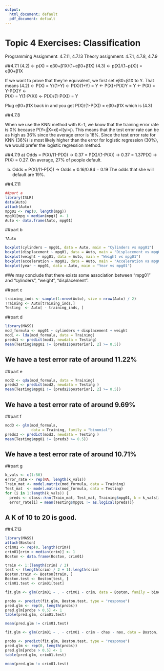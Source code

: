 ```yaml
---
output:
  html_document: default
  pdf_document: default
---
```

# Topic 4 Exercises: Classification

Programming Assignment: 4.7.11, 4.7.13
Theory assignment: 4.7.1, 4.7.8, 4.7.9

##4.7.1
(4.2) <- p(X) = eβ0+β1X/(1+eβ0+β1X)
(4.3) <- p(X)/(1−p(X)) = eβ0+β1X

If we want to prove that they're equivalent, we first set eβ0+β1X to Y. 
That means 
(4.2) <-  P(X) = Y/(1+Y)  <-  P(X)(1+Y) = Y  <-  P(X)+P(X)Y = Y  <-  P(X) = Y-P(X)Y  <-  
P(X) = Y(1-P(X))  <-  P(X)/(1-P(X)) = Y

Plug eβ0+β1X back in and you get P(X)/(1-P(X)) = eβ0+β1X which is (4.3)


##4.7.8

When we use the KNN method with K=1, we know that the training error rate is 0% because P(Y=j|X=xi)=I(yi=j). This means that the test error rate can be as high as 36% since the average error is 18%. Since the test error rate for KNN (36%) is most likely higher than the error for logistic regression (30%), we would prefer the logistic regression method. 
 
 
##4.7.9
a) Odds = P(X)/(1-P(X))  ->  0.37 = P(X)/(1-P(X))  ->  0.37 = 1.37P(X)  -> P(X) = 0.27. 
On average, 27% of people default. 

b) Odds = P(X)/(1-P(X))  ->  Odds = 0.16/0.84 = 0.19
The odds that she will default are 19%. 

##4.7.11

```r
##part a
library(ISLR)
data(Auto)
attach(Auto)
mpg01 <- rep(0, length(mpg))
mpg01[mpg > median(mpg)] <- 1
Auto <- data.frame(Auto, mpg01)
```
##part b

```r
?Auto 

boxplot(cylinders ~ mpg01, data = Auto, main = "Cylinders vs mpg01")
boxplot(displacement ~ mpg01, data = Auto, main = "Displacement vs mpg01")
boxplot(weight ~ mpg01, data = Auto, main = "Weight vs mpg01")
boxplot(acceleration ~ mpg01, data = Auto, main = "Acceleration vs mpg01")
boxplot(year ~ mpg01, data = Auto, main = "Year vs mpg01")
```
#We may conclude that there exists some association between “mpg01” and “cylinders”, “weight”, “displacement”. 

##part c
```r
training_inds <- sample(1:nrow(Auto), size = nrow(Auto) / 2)
Training <- Auto[training_inds,]
Testing  <- Auto[ - training_inds, ]
```

##part d
```r
library(MASS)
mod_formula <- mpg01 ~ cylinders + displacement + weight
mod1 <- lda(mod_formula, data = Training)
preds1 <- predict(mod1, newdata = Testing)
mean(Testing$mpg01 != (preds1$posterior[, 2] >= 0.5))
```
## We have a test error rate of around 11.22%

##part e
```r
mod2 <- qda(mod_formula, data = Training)
preds2 <- predict(mod2, newdata = Testing )
mean(Testing$mpg01 != (preds2$posterior[, 2] >= 0.5))
```
## We have a test error rate of around 9.69%

##part f
```r
mod3 <- glm(mod_formula, 
            data = Training, family = "binomial")
preds3 <- predict(mod3, newdata = Testing )
mean(Testing$mpg01 != (preds3 >= 0.5))
```
## We have a test error rate of around 10.71%

##part g
```r
k_vals <- c(1:50)
error_rate <- rep(NA, length(k_vals))
Train_mat <- model.matrix(mod_formula, data = Training)
Test_mat  <- model.matrix(mod_formula, data = Testing)
for (i in 1:length(k_vals)) {
  preds <- class::knn(Train_mat, Test_mat, Training$mpg01, k = k_vals[i])
  error_rate[i] = mean(Testing$mpg01 != as.logical(preds))}
```

## A K of 10 to 20 is good.

##4.7.13

```r
library(MASS)
attach(Boston)
crim01 <- rep(0, length(crim))
crim01[crim > median(crim)] <- 1
Boston <- data.frame(Boston, crim01)

train <- 1:(length(crim) / 2)
test <- (length(crim) / 2 + 1):length(crim)
Boston.train <- Boston[train, ]
Boston.test <- Boston[test, ]
crim01.test <- crim01[test]

fit.glm <- glm(crim01 ~ . - crim01 - crim, data = Boston, family = binomial, subset = train)

probs <- predict(fit.glm, Boston.test, type = "response")
pred.glm <- rep(0, length(probs))
pred.glm[probs > 0.5] <- 1
table(pred.glm, crim01.test)

mean(pred.glm != crim01.test)

fit.glm <- glm(crim01 ~ . - crim01 - crim - chas - nox, data = Boston, family = binomial, subset = train)

probs <- predict(fit.glm, Boston.test, type = "response")
pred.glm <- rep(0, length(probs))
pred.glm[probs > 0.5] <- 1
table(pred.glm, crim01.test)

mean(pred.glm != crim01.test)

```
